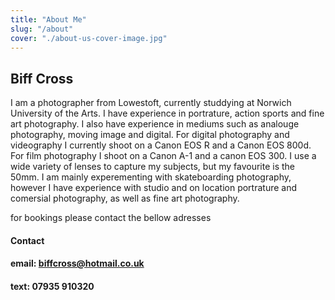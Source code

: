 ```yaml
---
title: "About Me"
slug: "/about"
cover: "./about-us-cover-image.jpg"
---
```



## Biff Cross

I am a photographer from Lowestoft, currently studdying at Norwich University of the Arts. I have experience in portrature, action sports and fine art photography. I also have experience in mediums such as analouge photography, moving image and digital.
For digital photography and videography I currently shoot on a Canon EOS R and a Canon EOS 800d. For film photography I shoot on a Canon A-1 and a canon EOS 300. I use a wide variety of lenses to capture my subjects, but my favourite is the 50mm.
I am mainly experementing with skateboarding photography, however I have experience with studio and on location portrature and comersial photography, as well as fine art photography.

for bookings please contact the bellow adresses


#### Contact ####
#### email: biffcross@hotmail.co.uk
#### text: 07935 910320